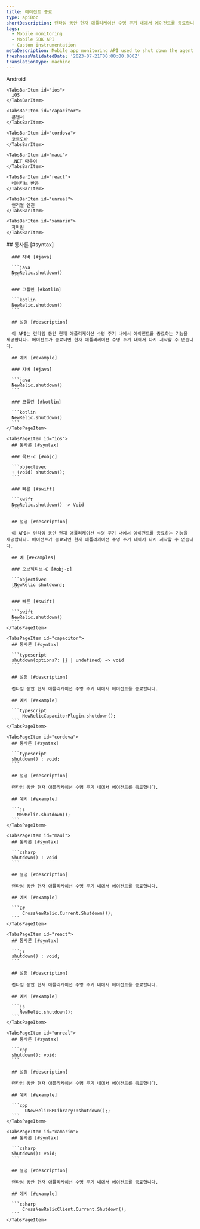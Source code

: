 ```yaml
---
title: 에이전트 종료
type: apiDoc
shortDescription: 런타임 동안 현재 애플리케이션 수명 주기 내에서 에이전트를 종료합니다.
tags:
  - Mobile monitoring
  - Mobile SDK API
  - Custom instrumentation
metaDescription: Mobile app monitoring API used to shut down the agent within the current application lifecycle during runtime.
freshnessValidatedDate: '2023-07-21T00:00:00.000Z'
translationType: machine
---
```


<Tabs>
  <TabsBar>
    <TabsBarItem id="android">
      Android
    </TabsBarItem>

    <TabsBarItem id="ios">
      iOS
    </TabsBarItem>

    <TabsBarItem id="capacitor">
      콘덴서
    </TabsBarItem>

    <TabsBarItem id="cordova">
      코르도바
    </TabsBarItem>

    <TabsBarItem id="maui">
      .NET 마우이
    </TabsBarItem>

    <TabsBarItem id="react">
      네이티브 반응
    </TabsBarItem>

    <TabsBarItem id="unreal">
      언리얼 엔진
    </TabsBarItem>

    <TabsBarItem id="xamarin">
      자마린
    </TabsBarItem>
  </TabsBar>

  <TabsPages>
    <TabsPageItem id="android">
      ## 통사론 [#syntax]

      ### 자바 [#java]

      ```java
      NewRelic.shutdown()
      ```

      ### 코틀린 [#kotlin]

      ```kotlin
      NewRelic.shutdown()
      ```

      ## 설명 [#description]

      이 API는 런타임 동안 현재 애플리케이션 수명 주기 내에서 에이전트를 종료하는 기능을 제공합니다. 에이전트가 종료되면 현재 애플리케이션 수명 주기 내에서 다시 시작할 수 없습니다.

      ## 예시 [#example]

      ### 자바 [#java]

      ```java
      NewRelic.shutdown()
      ```

      ### 코틀린 [#kotlin]

      ```kotlin
      NewRelic.shutdown()
      ```
    </TabsPageItem>

    <TabsPageItem id="ios">
      ## 통사론 [#syntax]

      ### 목표-c [#objc]

      ```objectivec
      + (void) shutdown();
      ```

      ### 빠른 [#swift]

      ```swift
      NewRelic.shutdown() -> Void
      ```

      ## 설명 [#description]

      이 API는 런타임 동안 현재 애플리케이션 수명 주기 내에서 에이전트를 종료하는 기능을 제공합니다. 에이전트가 종료되면 현재 애플리케이션 수명 주기 내에서 다시 시작할 수 없습니다.

      ## 예 [#examples]

      ### 오브젝티브-C [#obj-c]

      ```objectivec
      [NewRelic shutdown];
      ```

      ### 빠른 [#swift]

      ```swift
      NewRelic.shutdown()
      ```
    </TabsPageItem>

    <TabsPageItem id="capacitor">
      ## 통사론 [#syntax]

      ```typescript
      shutdown(options?: {} | undefined) => void
      ```

      ## 설명 [#description]

      런타임 동안 현재 애플리케이션 수명 주기 내에서 에이전트를 종료합니다.

      ## 예시 [#example]

      ```typescript
          NewRelicCapacitorPlugin.shutdown();
      ```
    </TabsPageItem>

    <TabsPageItem id="cordova">
      ## 통사론 [#syntax]

      ```typescript
      shutdown() : void;
      ```

      ## 설명 [#description]

      런타임 동안 현재 애플리케이션 수명 주기 내에서 에이전트를 종료합니다.

      ## 예시 [#example]

      ```js
        NewRelic.shutdown();
      ```
    </TabsPageItem>

    <TabsPageItem id="maui">
      ## 통사론 [#syntax]

      ```csharp
      Shutdown() : void
      ```

      ## 설명 [#description]

      런타임 동안 현재 애플리케이션 수명 주기 내에서 에이전트를 종료합니다.

      ## 예시 [#example]

      ```C#
          CrossNewRelic.Current.Shutdown());
      ```
    </TabsPageItem>

    <TabsPageItem id="react">
      ## 통사론 [#syntax]

      ```js
      shutdown() : void;
      ```

      ## 설명 [#description]

      런타임 동안 현재 애플리케이션 수명 주기 내에서 에이전트를 종료합니다.

      ## 예시 [#example]

      ```js
         NewRelic.shutdown();
      ```
    </TabsPageItem>

    <TabsPageItem id="unreal">
      ## 통사론 [#syntax]

      ```cpp
      shutdown(): void;
      ```

      ## 설명 [#description]

      런타임 동안 현재 애플리케이션 수명 주기 내에서 에이전트를 종료합니다.

      ## 예시 [#example]

      ```cpp
           UNewRelicBPLibrary::shutdown();;
      ```
    </TabsPageItem>

    <TabsPageItem id="xamarin">
      ## 통사론 [#syntax]

      ```csharp
      Shutdown(): void;
      ```

      ## 설명 [#description]

      런타임 동안 현재 애플리케이션 수명 주기 내에서 에이전트를 종료합니다.

      ## 예시 [#example]

      ```csharp
          CrossNewRelicClient.Current.Shutdown();
      ```
    </TabsPageItem>
  </TabsPages>
</Tabs>